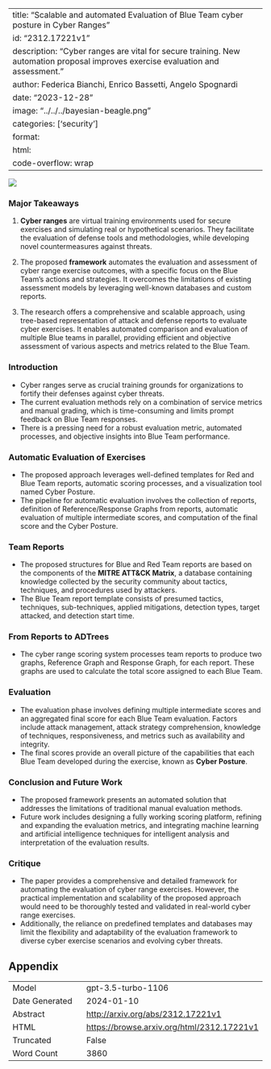 
---
title: "Scalable and automated Evaluation of Blue Team cyber posture in Cyber Ranges"
id: "2312.17221v1"
description: "Cyber ranges are vital for secure training. New automation proposal improves exercise evaluation and assessment."
author: Federica Bianchi, Enrico Bassetti, Angelo Spognardi
date: "2023-12-28"
image: "../../../bayesian-beagle.png"
categories: ['security']
format:
  html:
    code-overflow: wrap
---

![](None)

### Major Takeaways

1. **Cyber ranges** are virtual training environments used for secure exercises and simulating real or hypothetical scenarios. They facilitate the evaluation of defense tools and methodologies, while developing novel countermeasures against threats.

2. The proposed **framework** automates the evaluation and assessment of cyber range exercise outcomes, with a specific focus on the Blue Team's actions and strategies. It overcomes the limitations of existing assessment models by leveraging well-known databases and custom reports.

3. The research offers a comprehensive and scalable approach, using tree-based representation of attack and defense reports to evaluate cyber exercises. It enables automated comparison and evaluation of multiple Blue teams in parallel, providing efficient and objective assessment of various aspects and metrics related to the Blue Team.

### Introduction

- Cyber ranges serve as crucial training grounds for organizations to fortify their defenses against cyber threats.
- The current evaluation methods rely on a combination of service metrics and manual grading, which is time-consuming and limits prompt feedback on Blue Team responses.
- There is a pressing need for a robust evaluation metric, automated processes, and objective insights into Blue Team performance.

### Automatic Evaluation of Exercises

- The proposed approach leverages well-defined templates for Red and Blue Team reports, automatic scoring processes, and a visualization tool named Cyber Posture.
- The pipeline for automatic evaluation involves the collection of reports, definition of Reference/Response Graphs from reports, automatic evaluation of multiple intermediate scores, and computation of the final score and the Cyber Posture.

### Team Reports

- The proposed structures for Blue and Red Team reports are based on the components of the **MITRE ATT&CK Matrix**, a database containing knowledge collected by the security community about tactics, techniques, and procedures used by attackers.
- The Blue Team report template consists of presumed tactics, techniques, sub-techniques, applied mitigations, detection types, target attacked, and detection start time.

### From Reports to ADTrees

- The cyber range scoring system processes team reports to produce two graphs, Reference Graph and Response Graph, for each report. These graphs are used to calculate the total score assigned to each Blue Team.

### Evaluation

- The evaluation phase involves defining multiple intermediate scores and an aggregated final score for each Blue Team evaluation. Factors include attack management, attack strategy comprehension, knowledge of techniques, responsiveness, and metrics such as availability and integrity.
- The final scores provide an overall picture of the capabilities that each Blue Team developed during the exercise, known as **Cyber Posture**.

### Conclusion and Future Work

- The proposed framework presents an automated solution that addresses the limitations of traditional manual evaluation methods.
- Future work includes designing a fully working scoring platform, refining and expanding the evaluation metrics, and integrating machine learning and artificial intelligence techniques for intelligent analysis and interpretation of the evaluation results.

### Critique

- The paper provides a comprehensive and detailed framework for automating the evaluation of cyber range exercises. However, the practical implementation and scalability of the proposed approach would need to be thoroughly tested and validated in real-world cyber range exercises.
- Additionally, the reliance on predefined templates and databases may limit the flexibility and adaptability of the evaluation framework to diverse cyber exercise scenarios and evolving cyber threats.

## Appendix

|          |          |
|----------|----------|
| Model     | gpt-3.5-turbo-1106       |
| Date Generated     | 2024-01-10       |
| Abstract | [http://arxiv.org/abs/2312.17221v1](http://arxiv.org/abs/2312.17221v1)        |
| HTML     | [https://browse.arxiv.org/html/2312.17221v1](https://browse.arxiv.org/html/2312.17221v1)       |
| Truncated       | False       |
| Word Count       | 3860       |